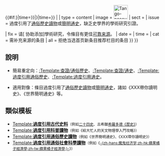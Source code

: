 {{#if:{{Template_error|date={{{1|{{{date|}}}}}}|time={{{time|<noinclude>1976-09-09</noinclude>}}}}}|{{Template_error|template_name=better source top|other_parameter={{{1|}}}|date={{{1|{{{date|}}}}}}|time={{{time|<noinclude>1976-09-09</noinclude>}}}}}
|<!-- {{Excessive popular history
}} 开始-->{{ambox
| name  = Excessive popular history
| subst = <includeonly>{{subst:</includeonly><includeonly>substcheck}}</includeonly>
| small = {{#ifeq: {{{1}}} | 章节 | left | {{{small|}}} }}
| type  = content
| image = [[File:Tango-nosources.svg|45px]]
| sect  = {{{1|}}}
| issue = 過度引用了[[通俗歷史讀物]]或[[通史|簡明通史]]，缺乏史學界的學術研究引證。

| fix   = 请[{{fullurl:{{FULLPAGENAME}}|action=edit}} 协助添加]學術研究，令條目有更佳[[Wikipedia:可靠来源|可靠来源]]。
| date  = {{{date|}}}
| time  = {{{time|}}}
| cat   = 需补充来源的条目
| all   = 拒绝当选首页新条目推荐栏目的条目
}}<!-- {{Excessive popular history
}} 结束 -->}}<noinclude>

==說明==
*簡易重定向：[[:Template:查證/通俗歷史]]、[[:Template:查證/通史]]、[[:Template:過度引用通俗歷史]]、[[:Template:過度引用通史]]。

*適用對像：條目過度引用了[[通俗歷史讀物]]或[[通史|簡明通史]]，諸如《XXX帶你讀明史》、《世界簡明通史》等。

==類似模板==
*[[:Template:Excessive historical sources|Template:'''過度引用古代史料''']]<small>（例如[[二十四史]]、古希臘[[歷史_(希羅多德)|希羅多德《歷史》]]）</small>
*[[:Template:Excessive popular science|Template:'''過度引用科普讀物''']]<small>（例如《給大忙人的天文物理學入門攻略》）</small>
*[[:Template:Excessive popular history|Template:'''過度引用通俗歷史讀物''']]<small>（例如《世界簡明通史》、《XXX帶你讀明史》）</small>
*[[:Template:Excessive popular social sciences|Template:'''過度引用通俗社會科學讀物''']]<small>（例如《[[蘋果橘子經濟學|-{zh-hans:魔鬼经济学;zh-hk:蘋果橘子經濟學;zh-tw:蘋果橘子經濟學;}-]]》）</small>
</noinclude>